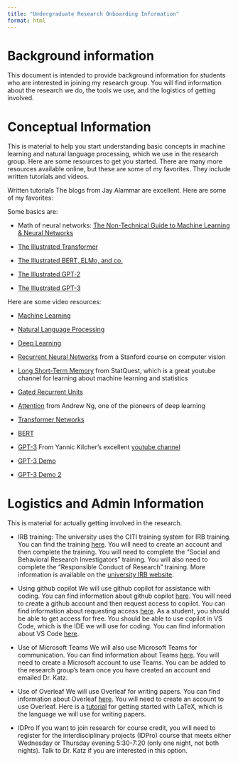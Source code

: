 ```yaml
---
title: "Undergraduate Research Onboarding Information"
format: html
---
```


# Background information
This document is intended to provide background information for students who are interested in joining my research group. You will find information about the research we do, the tools we use, and the logistics of getting involved.

 

# Conceptual Information 

This is material to help you start understanding basic concepts in machine learning and natural language processing, which we use in the research group. Here are some resources to get you started. There are many more resources available online, but these are some of my favorites. They include written tutorials and videos.

Written tutorials
The blogs from Jay Alammar are excellent. Here are some of my favorites:

Some basics are:

- Math of neural networks: [The Non-Technical Guide to Machine Learning & Neural Networks](http://jalammar.github.io/visual-interactive-guide-basics-neural-networks/)

- [The Illustrated Transformer](http://jalammar.github.io/illustrated-transformer/)

- [The Illustrated BERT, ELMo, and co.](http://jalammar.github.io/illustrated-bert/)

- [The Illustrated GPT-2](http://jalammar.github.io/illustrated-gpt2/)

- [The Illustrated GPT-3](http://jalammar.github.io/how-gpt3-works-visualizations-animations/)


Here are some video resources:

- [Machine Learning](https://www.youtube.com/watch?v=ukzFI9rgwfU)

- [Natural Language Processing](https://www.youtube.com/watch?v=fOvTtapxa9c)

- [Deep Learning](https://www.youtube.com/watch?v=aircAruvnKk)

- [Recurrent Neural Networks](https://www.youtube.com/watch?v=6niqTuYFZLQ) from a Stanford course on computer vision

- [Long Short-Term Memory](https://www.youtube.com/watch?v=YCzL96nL7j0) from StatQuest, which is a great youtube channel for learning about machine learning and statistics

- [Gated Recurrent Units](https://www.youtube.com/watch?v=8HyCNIVRbSU)

- [Attention](https://www.youtube.com/watch?v=SysgYptB198) from Andrew Ng, one of the pioneers of deep learning

- [Transformer Networks](https://www.youtube.com/watch?v=4Bdc55j80l8)

- [BERT](https://www.youtube.com/watch?v=FKlPCK1uFrc)

- [GPT-3](https://www.youtube.com/watch?v=SY5PvZrJhLE) From Yannic Kilcher's excellent [youtube channel](https://www.youtube.com/channel/UCZHmQk67mSJgfCCTn7xBfew)

- [GPT-3 Demo](https://www.youtube.com/watch?v=9gBC9R-msAk)

- [GPT-3 Demo 2](https://www.youtube.com/watch?v=8V20JV3xspg)


 

# Logistics and Admin Information 

This is material for actually getting involved in the research. 

- IRB training: 
The university uses the CITI training system for IRB training. You can find the training [here](https://www.citiprogram.org/index.cfm?pageID=154&icat=0&ac=0). You will need to create an account and then complete the training. You will need to complete the "Social and Behavioral Research Investigators" training. You will also need to complete the "Responsible Conduct of Research" training. More information is available on the [university IRB website](https://www.research.vt.edu/sirc/hrpp/training.html). 

- Using github copilot
We will use github copilot for assistance with coding. You can find information about github copilot [here](https://copilot.github.com/). You will need to create a github account and then request access to copilot. You can find information about requesting access [here](https://copilot.github.com/request/). As a student, you should be able to get access for free. You should be able to use copilot in VS Code, which is the IDE we will use for coding. You can find information about VS Code [here](https://code.visualstudio.com/). 

- Use of Microsoft Teams 
We will also use Microsoft Teams for communication. You can find information about Teams [here](https://www.microsoft.com/en-us/microsoft-365/microsoft-teams/group-chat-software). You will need to create a Microsoft account to use Teams. You can be added to the research group's team once you have created an account and emailed Dr. Katz.

- Use of Overleaf
We will use Overleaf for writing papers. You can find information about Overleaf [here](https://www.overleaf.com/). You will need to create an account to use Overleaf. Here is a [tutorial](https://www.overleaf.com/learn/latex/Learn_LaTeX_in_30_minutes) for getting started with LaTeX, which is the language we will use for writing papers.

- IDPro 
If you want to join research for course credit, you will need to register for the interdisciplinary projects (IDPro) course that meets either Wednesday or Thursday evening 5:30-7:20 (only one night, not both nights). Talk to Dr. Katz if you are interested in this option.